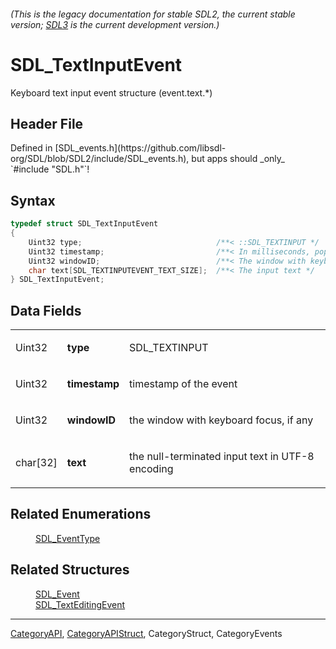 ====== (This is the legacy documentation for stable SDL2, the current stable version; [https://wiki.libsdl.org/SDL3/ SDL3] is the current development version.) ======
= SDL_TextInputEvent =

Keyboard text input event structure (event.text.*)

== Header File ==

Defined in [SDL_events.h](https://github.com/libsdl-org/SDL/blob/SDL2/include/SDL_events.h), but apps should _only_ `#include "SDL.h"`!

== Syntax ==

<syntaxhighlight lang='c'>
typedef struct SDL_TextInputEvent
{
    Uint32 type;                              /**< ::SDL_TEXTINPUT */
    Uint32 timestamp;                         /**< In milliseconds, populated using SDL_GetTicks() */
    Uint32 windowID;                          /**< The window with keyboard focus, if any */
    char text[SDL_TEXTINPUTEVENT_TEXT_SIZE];  /**< The input text */
} SDL_TextInputEvent;</syntaxhighlight>

== Data Fields ==

{|
|Uint32 
|'''type''' 
|SDL_TEXTINPUT 
|-
|Uint32
|'''timestamp'''
|timestamp of the event
|-
|Uint32 
|'''windowID''' 
|the window with keyboard focus, if any 
|-
|char[32] 
|'''text''' 
|the null-terminated input text in UTF-8 encoding 
|}

== Related Enumerations ==

: [[SDL_EventType]]

== Related Structures ==

: [[SDL_Event]]
: [[SDL_TextEditingEvent]]

----
[[CategoryAPI]], [[CategoryAPIStruct]], CategoryStruct, CategoryEvents



